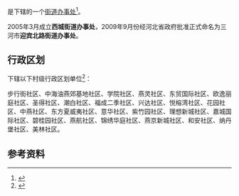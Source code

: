 {{中国乡级行政区|13/10/82/004/000}}

'''{{PAGENAMEBASE}}'''是{{PRC admin/fullname|13/10/82/004/000|3}}下辖的一个[[街道办事处|街道办事处]]<ref>{{PRC admin/ref sgc|{{PRC admin/parent|13/10/82/004/000}}}}</ref>。

2005年3月成立'''西城街道办事处'''，2009年9月份经河北省政府批准正式命名为三河市'''迎宾北路街道办事处'''。

== 行政区划 ==
{{PAGENAMEBASE}}下辖以下村级行政区划单位<ref>{{PRC admin/ref sgc|13/10/82/004/000}}</ref>：

步行街社区、中海油燕郊基地社区、学院社区、燕灵社区、东贸国际社区、欧逸丽庭社区、圣得社区、潮白社区、福成二季社区、兴达社区、悦榕湾社区、花园社区、中燕社区、东方夏威夷社区、意华社区、紫竹园社区、理想新城社区、嘉城国际社区、碧桂园社区、燕航社区、锦绣华庭社区、燕京新城社区、和安社区、纳丹堡社区、美林社区。

== 参考资料 ==
{{reflist}}

{{河北行政区划小作品}}
{{PRC admin/navcat|13/10/82/004/000}}
